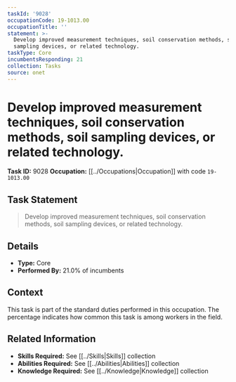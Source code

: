 ```yaml
---
taskId: '9028'
occupationCode: 19-1013.00
occupationTitle: ''
statement: >-
  Develop improved measurement techniques, soil conservation methods, soil
  sampling devices, or related technology.
taskType: Core
incumbentsResponding: 21
collection: Tasks
source: onet
---
```

# Develop improved measurement techniques, soil conservation methods, soil sampling devices, or related technology.

**Task ID:** 9028
**Occupation:** [[../Occupations|Occupation]] with code `19-1013.00`

## Task Statement

> Develop improved measurement techniques, soil conservation methods, soil sampling devices, or related technology.

## Details

- **Type:** Core
- **Performed By:** 21.0% of incumbents

## Context

This task is part of the standard duties performed in this occupation. The percentage indicates how common this task is among workers in the field.

## Related Information

- **Skills Required:** See [[../Skills|Skills]] collection
- **Abilities Required:** See [[../Abilities|Abilities]] collection
- **Knowledge Required:** See [[../Knowledge|Knowledge]] collection
